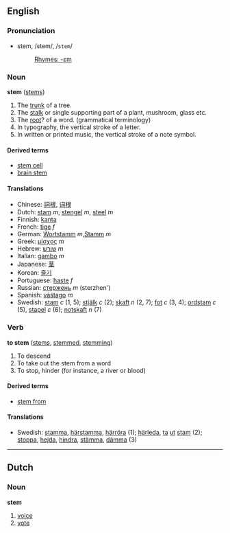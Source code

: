 ==English==
===Pronunciation===
*stem, /stem/, /<tt>stem</tt>/
*:[[Rhymes:English:-ɛm|Rhymes: -ɛm]]

===Noun===
'''stem''' ([[stems]])

# The [[trunk]] of a tree.
# The [[stalk]] or single supporting part of a plant, mushroom, glass etc.
# The [[root]]? of a word. (grammatical terminology)
# In typography, the vertical stroke of a letter.
# In written or printed music, the vertical stroke of a note symbol.

====Derived terms====
*[[stem cell]]
*[[brain stem]]<!-- ever one word or hyphenated? -->

====Translations====
*Chinese: [[詞根]], [[词根]]
*Dutch: [[stam]] ''m'', [[stengel]] ''m'', [[steel]] ''m''
*Finnish: [[kanta]]
*French: [[tige]] ''f''
*German: [[Wortstamm]] ''m'',[[Stamm]] ''m''
*Greek: [[μίσχος]] ''m''
*Hebrew: [[שורש]] ''m''
*Italian: [[gambo]] ''m''
*Japanese: [[茎]]
*Korean: [[줄기]]
*Portuguese: [[haste]] ''f''
*Russian: [[стержень]] ''m'' (sterzhen')
*Spanish: [[vástago]] ''m''
*Swedish: [[stam]] ''c'' (1, 5); [[stjälk]] ''c'' (2); [[skaft]] ''n'' (2, 7); [[fot]] ''c'' (3, 4); [[ordstam]] ''c'' (5), [[stapel]] ''c'' (6); [[notskaft]] ''n'' (7)

===Verb===
'''to stem''' ([[stems]], [[stemmed]], [[stemming]])

# To descend
# To take out the stem from a word
# To stop, hinder (for instance, a river or blood)

====Derived terms====
*[[stem from]]

====Translations====
*Swedish: [[stamma]], [[härstamma]], [[härröra]] (1); [[härleda]], [[ta]] [[ut]] [[stam]] (2); [[stoppa]], [[hejda]], [[hindra]], [[stämma]], [[dämma]] (3)

----

==Dutch==
===Noun===
'''stem'''<!-- gender? -->

#[[voice]]
#[[vote]]